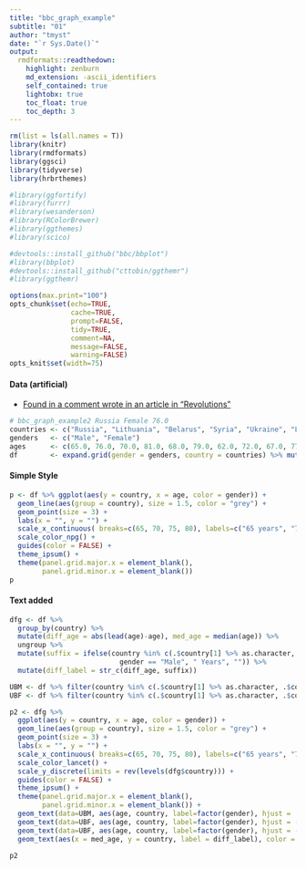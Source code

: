 ```yaml
---
title: "bbc_graph_example"
subtitle: "01"
author: "tmyst" 
date: "`r Sys.Date()`"
output:
  rmdformats::readthedown:
    highlight: zenburn
    md_extension: -ascii_identifiers
    self_contained: true
    lightobx: true
    toc_float: true
    toc_depth: 3
---
```


```r
rm(list = ls(all.names = T))
library(knitr)
library(rmdformats)
library(ggsci)
library(tidyverse)
library(hrbrthemes)

#library(ggfortify)
#library(furrr)
#library(wesanderson)
#library(RColorBrewer)
#library(ggthemes)
#library(scico)

#devtools::install_github("bbc/bbplot")
#library(bbplot)
#devtools::install_github("cttobin/ggthemr")
#library(ggthemr)

options(max.print="100")
opts_chunk$set(echo=TRUE,
               cache=TRUE,
               prompt=FALSE,
               tidy=TRUE,
               comment=NA,
               message=FALSE,
               warning=FALSE)
opts_knit$set(width=75)
```

#### Data (artificial)
+ [Found in a comment wrote in an article in "Revolutions"](https://blog.revolutionanalytics.com/2018/06/ft-bbc-uses-r.html)
```r
# bbc_graph_example2 Russia Female 76.0
countries <- c("Russia", "Lithuania", "Belarus", "Syria", "Ukraine", "Latvia", "Georgia", "Cape Verde", "Mongolia", "Kazakhstan")
genders   <- c("Male", "Female")
ages      <- c(65.0, 76.0, 70.0, 81.0, 68.0, 79.0, 62.0, 72.0, 67.0, 77.0, 70.0, 80.0, 69.0, 79.0, 68.0, 78.0, 63.0, 72.0, 67.0, 76.0)
df        <- expand.grid(gender = genders, country = countries) %>% mutate(age = ages)
```

#### Simple Style
```r
p <- df %>% ggplot(aes(y = country, x = age, color = gender)) +
  geom_line(aes(group = country), size = 1.5, color = "grey") +
  geom_point(size = 3) +
  labs(x = "", y = "") +
  scale_x_continuous( breaks=c(65, 70, 75, 80), labels=c("65 years", "70", "75", "80 years")) +
  scale_color_npg() +
  guides(color = FALSE) +
  theme_ipsum() +
  theme(panel.grid.major.x = element_blank(),
        panel.grid.minor.x = element_blank()) 
p
```

#### Text added
```r
dfg <- df %>% 
  group_by(country) %>% 
  mutate(diff_age = abs(lead(age)-age), med_age = median(age)) %>% 
  ungroup %>% 
  mutate(suffix = ifelse(country %in% c(.$country[1] %>% as.character, .$country[nrow(.)] %>% as.character) & 
                           gender == "Male", " Years", "")) %>% 
  mutate(diff_label = str_c(diff_age, suffix))

UBM <- df %>% filter(country %in% c(.$country[1] %>% as.character, .$country[nrow(.)] %>% as.character)) %>% filter(gender %in% c("Male"))
UBF <- df %>% filter(country %in% c(.$country[1] %>% as.character, .$country[nrow(.)] %>% as.character)) %>% filter(gender %in% c("Female"))

p2 <- dfg %>% 
  ggplot(aes(y = country, x = age, color = gender)) +
  geom_line(aes(group = country), size = 1.5, color = "grey") +
  geom_point(size = 3) +
  labs(x = "", y = "") +
  scale_x_continuous( breaks=c(65, 70, 75, 80), labels=c("65 years", "70", "75", "80 years")) +
  scale_color_lancet() +
  scale_y_discrete(limits = rev(levels(dfg$country))) +
  guides(color = FALSE) + 
  theme_ipsum() +
  theme(panel.grid.major.x = element_blank(),
        panel.grid.minor.x = element_blank()) +
  geom_text(data=UBM, aes(age, country, label=factor(gender), hjust =  1.2, vjust = 0.3)) +
  geom_text(data=UBF, aes(age, country, label=factor(gender), hjust = -0.2, vjust = 0.3)) + 
  geom_text(data=UBF, aes(age, country, label=factor(gender), hjust = -0.2, vjust = 0.3)) +
  geom_text(aes(x = med_age, y = country, label = diff_label), color = "gray30", size = 4, vjust = -.5) 

p2
```

